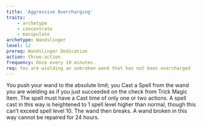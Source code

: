 ```yaml
---
title: 'Aggressive Overcharging'
traits:
    - archetype
    - concentrate
    - manipulate
archetype: Wandslinger
level: 12
prereq: Wandslinger Dedication
action: three-action
frequency: Once every 10 minutes.
req: You are wielding an unbroken wand that has not been overcharged
---
```


You push your wand to the absolute limit; you Cast a Spell from the wand you are wielding as if you just succeeded on the check from Trick Magic Item. The spell must have a Cast time of only one or two actions. A spell cast in this way is heightened to 1 spell level higher than normal, though this can’t exceed spell level 10. The wand then breaks. A wand broken in this way cannot be repaired for 24 hours.